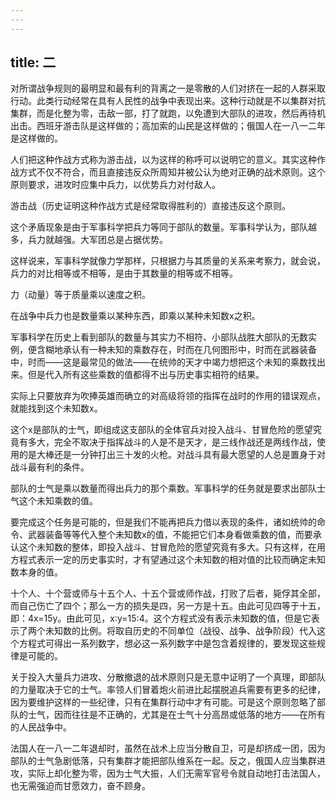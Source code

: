```yaml
---
---
---
```

title: 二
---



对所谓战争规则的最明显和最有利的背离之一是零散的人们对挤在一起的人群采取行动。此类行动经常在具有人民性的战争中表现出来。这种行动就是不以集群对抗集群，而是化整为零，击敌一部，打了就跑，以免遭到大部队的进攻，然后再待机出击。西班牙游击队是这样做的；高加索的山民是这样做的；俄国人在一八一二年是这样做的。

人们把这种作战方式称为游击战，以为这样的称呼可以说明它的意义。其实这种作战方式不仅不符合，而且直接违反众所周知并被公认为绝对正确的战术原则。这个原则要求，进攻时应集中兵力，以优势兵力对付敌人。

游击战（历史证明这种作战方式是经常取得胜利的）直接违反这个原则。

这个矛盾现象是由于军事科学把兵力等同于部队的数量。军事科学认为，部队越多，兵力就越强。大军团总是占据优势。

这样说来，军事科学就像力学那样，只根据力与其质量的关系来考察力，就会说，兵力的对比相等或不相等，是由于其数量的相等或不相等。

力（动量）等于质量乘以速度之积。

在战争中兵力也是数量乘以某种东西，即乘以某种未知数x之积。

军事科学在历史上看到部队的数量与其实力不相符、小部队战胜大部队的无数实例，便含糊地承认有一种未知的乘数存在，时而在几何图形中，时而在武器装备中，时而——这是最常见的做法——在统帅的天才中竭力想把这个未知的乘数找出来。但是代入所有这些乘数的值都得不出与历史事实相符的结果。

实际上只要放弃为吹捧英雄而确立的对高级将领的指挥在战时的作用的错误观点，就能找到这个未知数x。

这个x是部队的士气，即组成这支部队的全体官兵对投入战斗、甘冒危险的愿望究竟有多大，完全不取决于指挥战斗的人是不是天才，是三线作战还是两线作战，使用的是大棒还是一分钟打出三十发的火枪。对战斗具有最大愿望的人总是置身于对战斗最有利的条件。

部队的士气是乘以数量而得出兵力的那个乘数。军事科学的任务就是要求出部队士气这个未知乘数的值。



要完成这个任务是可能的，但是我们不能再把兵力借以表现的条件，诸如统帅的命令、武器装备等等代入整个未知数x的值，不能把它们本身看做乘数的值，而要承认这个未知数的整体，即投入战斗、甘冒危险的愿望究竟有多大。只有这样，在用方程式表示一定的历史事实时，才有望通过这个未知数的相对值的比较而确定未知数本身的值。

十个人、十个营或师与十五个人、十五个营或师作战，打败了后者，毙俘其全部，而自己伤亡了四个；那么一方的损失是四，另一方是十五。由此可见四等于十五，即：4x=15y。由此可见，x∶y=15∶4。这个方程式没有表示未知数的值，但是它表示了两个未知数的比例。将取自历史的不同单位（战役、战争、战争阶段）代入这个方程式可得出一系列数字，想必这一系列数字中是包含着规律的，要发现这些规律是可能的。

关于投入大量兵力进攻、分散撤退的战术原则只是无意中证明了一个真理，即部队的力量取决于它的士气。率领人们冒着炮火前进比起摆脱追兵需要有更多的纪律，因为要维护这样的一些纪律，只有在集群行动中才有可能。可是这个原则忽略了部队的士气，因而往往是不正确的，尤其是在士气十分高昂或低落的地方——在所有的人民战争中。

法国人在一八一二年退却时，虽然在战术上应当分散自卫，可是却挤成一团，因为部队的士气急剧低落，只有集群才能把部队维系在一起。反之，俄国人应当集群进攻，实际上却化整为零，因为士气大振，人们无需军官号令就自动地打击法国人，也无需强迫而甘愿效力，奋不顾身。